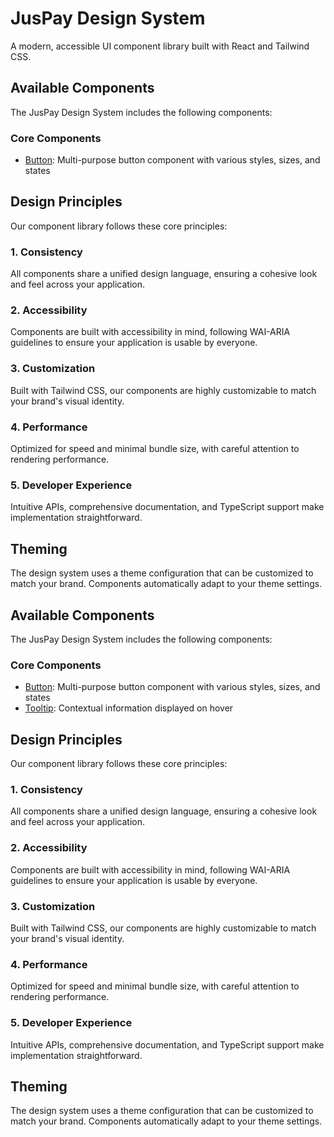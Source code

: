 
<Meta title="Introduction" />

# JusPay Design System

A modern, accessible UI component library built with React and Tailwind CSS.

## Available Components

The JusPay Design System includes the following components:

### Core Components

- [Button](/docs/components-button--docs): Multi-purpose button component with various styles, sizes, and states

## Design Principles

Our component library follows these core principles:

### 1. Consistency

All components share a unified design language, ensuring a cohesive look and feel across your application.

### 2. Accessibility

Components are built with accessibility in mind, following WAI-ARIA guidelines to ensure your application is usable by everyone.

### 3. Customization

Built with Tailwind CSS, our components are highly customizable to match your brand's visual identity.

### 4. Performance

Optimized for speed and minimal bundle size, with careful attention to rendering performance.

### 5. Developer Experience

Intuitive APIs, comprehensive documentation, and TypeScript support make implementation straightforward.

## Theming

The design system uses a theme configuration that can be customized to match your brand. Components automatically adapt to your theme settings.


## Available Components

The JusPay Design System includes the following components:

### Core Components

- [Button](/docs/components-button--docs): Multi-purpose button component with various styles, sizes, and states
- [Tooltip](/docs/components-tooltip--docs): Contextual information displayed on hover

## Design Principles

Our component library follows these core principles:

### 1. Consistency

All components share a unified design language, ensuring a cohesive look and feel across your application.

### 2. Accessibility

Components are built with accessibility in mind, following WAI-ARIA guidelines to ensure your application is usable by everyone.

### 3. Customization

Built with Tailwind CSS, our components are highly customizable to match your brand's visual identity.

### 4. Performance

Optimized for speed and minimal bundle size, with careful attention to rendering performance.

### 5. Developer Experience

Intuitive APIs, comprehensive documentation, and TypeScript support make implementation straightforward.

## Theming

The design system uses a theme configuration that can be customized to match your brand. Components automatically adapt to your theme settings.
